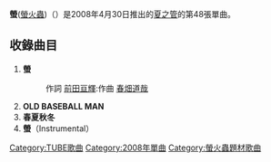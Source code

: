 {{unreferenced|time=2011-10-20T10:02:05+00:00}}
{{Infobox Single
| Name        = 螢<br />{{lang|ja|蛍}}
| Cover       = 
| Artist      = [[夏之管|夏之管]] 
| Album       = [[Paradiso|Paradiso]]
| Released    = 2008年4月30日
| Format      = 
| Recorded    = 
| Genre       = [[J-POP|J-POP]]
| Length      = 
| Label       = [[Sony_Music|Sony Music]] 
| Writer      = [[前田亘輝|前田亘輝]]
| Producer    = [[夏之管|夏之管]]
| Certification   = 
| Chart position        = *週間最高排行第5位 （[[Oricon公信榜|Oricon]]）
*日間最高排行第4位（[[Oricon|Oricon]]）
| Last single  = [[大家的海|大家的海]] <br />（2006年）
| This single  = '''螢''' <br />（2008年）
| Next single  = [[Paradiso～愛的迷宮～|Paradiso～愛的迷宮～]] <br />（2008年）
}}

'''螢'''([[螢火蟲|螢火蟲]])（{{lang-ja|蛍}}）是2008年4月30日推出的[[夏之管|夏之管]]的第48張單曲。

== 收錄曲目 ==

#'''螢'''
#:作詞 [[前田亘輝|前田亘輝]]:作曲 [[春畑道哉|春畑道哉]]
#'''OLD BASEBALL MAN'''
#'''春夏秋冬'''
#'''螢'''（Instrumental）

{{DEFAULTSORT:Hotaru}}
[[Category:TUBE歌曲|Category:TUBE歌曲]]
[[Category:2008年單曲|Category:2008年單曲]]
[[Category:螢火蟲題材歌曲|Category:螢火蟲題材歌曲]]